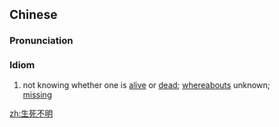 ==Chinese==
{{zh-forms|type=22}}

===Pronunciation===
{{zh-pron
|m=shēngsǐ不míng
|cat=id
}}

===Idiom===
{{zh-idiom}}

# not knowing whether one is [[alive]] or [[dead]]; [[whereabouts]] unknown; [[missing]]

[[zh:生死不明]]